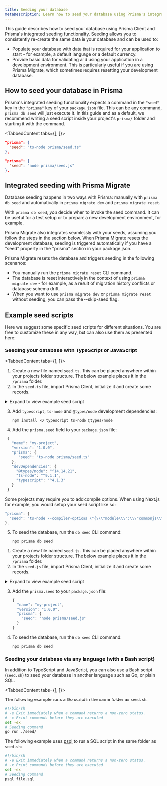 ```yaml
---
title: Seeding your database
metaDescription: Learn how to seed your database using Prisma's integrated seeding functionality and Prisma Client
---
```


<TopBlock>

This guide describes how to seed your database using Prisma Client and Prisma's integrated seeding functionality. Seeding allows you to consistently re-create the same data in your database and can be used to:

- Populate your database with data that is required for your application to start - for example, a default language or a default currency.
- Provide basic data for validating and using your application in a development environment. This is particularly useful if you are using Prisma Migrate, which sometimes requires resetting your development database.

</TopBlock>

## How to seed your database in Prisma

Prisma's integrated seeding functionality expects a command in the `"seed"` key in the `"prisma"` key of your `package.json` file. This can be any command, `prisma db seed` will just execute it. In this guide and as a default, we recommend writing a seed script inside your project's `prisma/` folder and starting it with the command.

<TabbedContent tabs={[<FileWithIcon text="TypeScript" icon="file"/>, <FileWithIcon text="JavaScript" icon="file"/>]}>

<tab>

```json
"prisma": {
  "seed": "ts-node prisma/seed.ts"
},
```

</tab>

<tab>

```json
"prisma": {
  "seed": "node prisma/seed.js"
},
```

</tab>

</TabbedContent>

## Integrated seeding with Prisma Migrate

Database seeding happens in two ways with Prisma: manually with `prisma db seed` and automatically in `prisma migrate dev` and `prisma migrate reset`.

With `prisma db seed`, _you_ decide when to invoke the seed command. It can be useful for a test setup or to prepare a new development environment, for example.

Prisma Migrate also integrates seamlessly with your seeds, assuming you follow the steps in the section below. When Prisma Migrate resets the development database, seeding is triggered automatically if you have a "seed" property in the "prisma" section in your package.json.

Prisma Migrate resets the database and triggers seeding in the following scenarios:

- You manually run the `prisma migrate reset` CLI command.
- The database is reset interactively in the context of using `prisma migrate dev` - for example, as a result of migration history conflicts or database schema drift.
- When you want to use `prisma migrate dev` or `prisma migrate reset` without seeding, you can pass the --skip-seed flag.

## Example seed scripts

Here we suggest some specific seed scripts for different situations. You are free to customize these in any way, but can also use them as presented here:

### Seeding your database with TypeScript or JavaScript

<TabbedContent tabs={[<FileWithIcon text="TypeScript" icon="file"/>, <FileWithIcon text="JavaScript" icon="file"/>]}>

<tab>

1. Create a new file named `seed.ts`. This can be placed anywhere within your projects folder structure. The below example places it in the `/prisma` folder.
2. In the `seed.ts` file, import Prisma Client, initialize it and create some records.

  <details><summary>Expand to view example seed script</summary>

    ```js
    import { PrismaClient } from '@prisma/client'
    const prisma = new PrismaClient()

    async function main() {
      const alice = await prisma.user.upsert({
        where: { email: 'alice@prisma.io' },
        update: {},
        create: {
          email: 'alice@prisma.io',
          name: 'Alice',
          posts: {
            create: {
              title: 'Check out Prisma with Next.js',
              content: 'https://www.prisma.io/nextjs',
              published: true,
            },
          },
        },
      })

      const bob = await prisma.user.upsert({
        where: { email: 'bob@prisma.io' },
        update: {},
        create: {
          email: 'bob@prisma.io',
          name: 'Bob',
          posts: {
            create: [
              {
                title: 'Follow Prisma on Twitter',
                content: 'https://twitter.com/prisma',
                published: true,
              },
              {
                title: 'Follow Nexus on Twitter',
                content: 'https://twitter.com/nexusgql',
                published: true,
              },
            ],
          },
        },
      })
      console.log({ alice, bob })
    }

    main()
      .catch((e) => {
        console.error(e)
        process.exit(1)
      })
      .finally(async () => {
        await prisma.$disconnect()
      })
    ```

  </details>

3. Add `typescript`, `ts-node` and `@types/node` development dependencies:

   ```
   npm install -D typescript ts-node @types/node
   ```

<a id="compiler-options"></a>

4. Add the `prisma.seed` field to your `package.json` file:

```js highlight=5;normal
 {
   "name": "my-project",
   "version": "1.0.0",
   "prisma": {
      "seed": "ts-node prisma/seed.ts"
   },
   "devDependencies": {
     "@types/node": "^14.14.21",
     "ts-node": "^9.1.1",
     "typescript": "^4.1.3"
   }
 }
```

Some projects may require you to add compile options. When using Next.js for example, you would setup your seed script like so:

```ts
"prisma": {
  "seed": "ts-node --compiler-options \"{\\\"module\\\":\\\"commonjs\\\"}\" prisma/seed.ts"
},
```

5. To seed the database, run the `db seed` CLI command:

   ```
   npx prisma db seed
   ```

</tab>

<tab>

1. Create a new file named `seed.js`. This can be placed anywhere within your projects folder structure. The below example places it in the `/prisma` folder.
2. In the `seed.js` file, import Prisma Client, initialize it and create some records.

  <details><summary>Expand to view example seed script</summary>

    ```js
    const { PrismaClient } = require('@prisma/client')
    const prisma = new PrismaClient()

    async function main() {
      const alice = await prisma.user.upsert({
        where: { email: 'alice@prisma.io' },
        update: {},
        create: {
          email: 'alice@prisma.io',
          name: 'Alice',
          posts: {
            create: {
              title: 'Check out Prisma with Next.js',
              content: 'https://www.prisma.io/nextjs',
              published: true,
            },
          },
        },
      })

      const bob = await prisma.user.upsert({
        where: { email: 'bob@prisma.io' },
        update: {},
        create: {
          email: 'bob@prisma.io',
          name: 'Bob',
          posts: {
            create: [
              {
                title: 'Follow Prisma on Twitter',
                content: 'https://twitter.com/prisma',
                published: true,
              },
              {
                title: 'Follow Nexus on Twitter',
                content: 'https://twitter.com/nexusgql',
                published: true,
              },
            ],
          },
        },
      })
      console.log({ alice, bob })
    }

    main()
      .catch((e) => {
        console.error(e)
        process.exit(1)
      })
      .finally(async () => {
        await prisma.$disconnect()
      })
    ```

  </details>

3. Add the `prisma.seed` to your `package.json` file:

   ```js highlight=5;normal
   {
     "name": "my-project",
     "version": "1.0.0",
     "prisma": {
       "seed": "node prisma/seed.js"
     }
   }
   ```

4. To seed the database, run the `db seed` CLI command:

   ```
   npx prisma db seed
   ```

</tab>

</TabbedContent>

### Seeding your database via any language (with a Bash script)

In addition to TypeScript and JavaScript, you can also use a Bash script (`seed.sh`) to seed your database in another language such as Go, or plain SQL.

<TabbedContent tabs={[<FileWithIcon text="Go" icon="file"/>, <FileWithIcon text="SQL" icon="database"/>]}>

<tab>

The following example runs a Go script in the same folder as `seed.sh`:

```bash file=seed.sh
#!/bin/sh
# -e Exit immediately when a command returns a non-zero status.
# -x Print commands before they are executed
set -ex
# Seeding command
go run ./seed/
```

</tab>

<tab>

The following example uses [psql](https://www.postgresql.org/docs/13/app-psql.html) to run a SQL script in the same folder as `seed.sh`:

```bash file=seed.sh
#!/bin/sh
# -e Exit immediately when a command returns a non-zero status.
# -x Print commands before they are executed
set -ex
# Seeding command
psql file.sql
```

</tab>

</TabbedContent>

